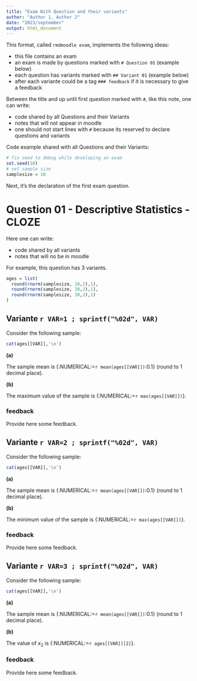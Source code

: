 ```yaml
---
title: "Exam With Question and their variants"
author: "Author 1, Author 2"
date: "2023/september"
output: html_document
---
```



This format, called `rmdmoodle exam`, implements the following ideas:

* this file contains an exam
* an exam is made by questions marked with `# Question 01` (example below)
* each question has variants marked with `## Variant 01` (example below)
* after each variante could be a tag `### feedback` if it is necessary to give a feedback



Between the title and up until first question marked with `#`, like this note, one can write:

* code shared by all Questions and their Variants
* notes that will not appear in moodle
* one should not start lines with `#` because its reserved to declare questions and variants


Code example shared with all Questions and their Variants:
```r
# fix seed to debug while developing an exam
set.seed(10)
# set sample size
samplesize = 10
```


Next, it's the declaration of the first exam question.



# Question 01 - Descriptive Statistics - CLOZE

Here one can write:

* code shared by all variants
* notes that will no be in moodle

For example, this question has 3 variants.


```r
ages = list(
  round(rnorm(samplesize, 10,2),1),
  round(rnorm(samplesize, 20,2),1),
  round(rnorm(samplesize, 30,2),1)
)
```



## Variante  `r VAR=1 ; sprintf("%02d", VAR)`

Consider the following sample:

```r
cat(ages[[VAR]],'\n')
```


**(a)** 

The sample mean is {:NUMERICAL:=`r mean(ages[[VAR]])`:0.1} (round to 1 decimal place).

**(b)** 

The maximum value of the sample is {:NUMERICAL:=`r max(ages[[VAR]])`}.


### feedback

Provide here some feedback.



## Variante  `r VAR=2 ; sprintf("%02d", VAR) `

Consider the following sample:

```r
cat(ages[[VAR]],'\n')
```


**(a)** 

The sample mean is {:NUMERICAL:=`r mean(ages[[VAR]])`:0.1} (round to 1 decimal place).

**(b)** 

The minimum value of the sample is {:NUMERICAL:=`r max(ages[[VAR]])`}.


### feedback

Provide here some feedback.



## Variante  `r VAR=3 ; sprintf("%02d", VAR) `

Consider the following sample:

```r
cat(ages[[VAR]],'\n')
```


**(a)** 

The sample mean is {:NUMERICAL:=`r mean(ages[[VAR]])`:0.1} (round to 1 decimal place).

**(b)** 

The value of $x_2$ is {:NUMERICAL:=`r ages[[VAR]][2]`}.


### feedback

Provide here some feedback.


